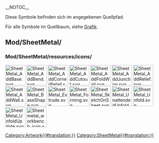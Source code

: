 __NOTOC__
<languages/>

Diese Symbole befinden sich im angegebenen Quellpfad. 

Für alle Symbole im Quellbaum, siehe [[Artwork/de|Grafik]].

<span id="Mod/SheetMetal/"></span>
==Mod/SheetMetal/==

<span id="Mod/SheetMetal/resources/icons/"></span>
===Mod/SheetMetal/resources/icons/===

[[Image:SheetMetal_AddBase.svg|64px]]
[[Image:SheetMetal_AddBend.svg|64px]]
[[Image:SheetMetal_AddCornerRelief.svg|64px]]
[[Image:SheetMetal_AddCutout.svg|64px]]
[[Image:SheetMetal_AddFoldWall.svg|64px]]
[[Image:SheetMetal_AddJunction.svg|64px]]
[[Image:SheetMetal_AddRelief.svg|64px]]
[[Image:SheetMetal_AddWall.svg|64px]]
[[Image:SheetMetal_BaseShape.svg|64px]]
[[Image:SheetMetal_Extrude.svg|64px]]
[[Image:SheetMetal_Forming.svg|64px]]
[[Image:SheetMetal_SketchOnSheet.svg|64px]]
[[Image:SheetMetal_UnattendedUnfold.svg|64px]]
[[Image:SheetMetal_Unfold.svg|64px]]
[[Image:SheetMetal_UnfoldUpdate.svg|64px]]
[[Image:Sheetmetal_workbench_icon.svg|64px]]


[[Category:Artwork{{#translation:}}]]
<noinclude>[[Category:SheetMetal{{#translation:}}]]</noinclude> <!-- we don't want this transcluded -->